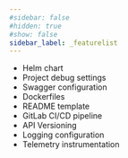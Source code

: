 ```yaml
---
#sidebar: false
#hidden: true
#show: false
sidebar_label: _featurelist
---
```


* Helm chart
* Project debug settings
* Swagger configuration
* Dockerfiles
* README template
* GitLab CI/CD pipeline
* API Versioning
* Logging configuration
* Telemetry instrumentation